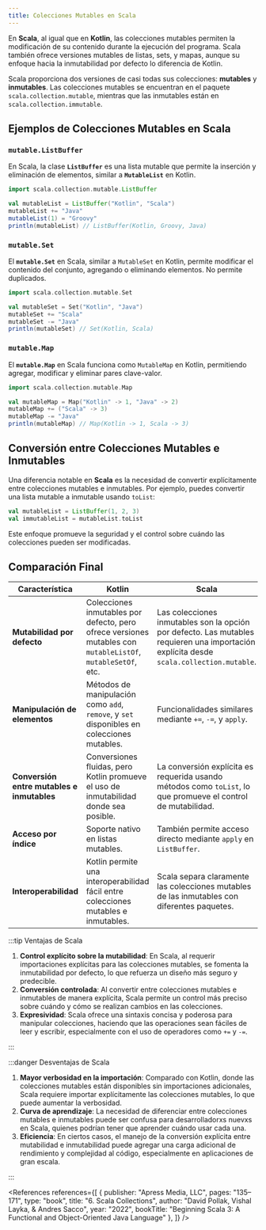 ```yaml
---
title: Colecciones Mutables en Scala
---
```


<ReadingTime/>

En **Scala**, al igual que en **Kotlin**, las colecciones mutables permiten la modificación de su contenido durante la ejecución del programa. Scala también ofrece versiones mutables de listas, sets, y mapas, aunque su enfoque hacia la inmutabilidad por defecto lo diferencia de Kotlin.

Scala proporciona dos versiones de casi todas sus colecciones: **mutables** y **inmutables**. Las colecciones mutables se encuentran en el paquete `scala.collection.mutable`, mientras que las inmutables están en `scala.collection.immutable`.

## Ejemplos de Colecciones Mutables en Scala

### `mutable.ListBuffer`

En Scala, la clase **`ListBuffer`** es una lista mutable que permite la inserción y eliminación de elementos, similar a **`MutableList`** en Kotlin.

```scala showLineNumbers
import scala.collection.mutable.ListBuffer

val mutableList = ListBuffer("Kotlin", "Scala")
mutableList += "Java"
mutableList(1) = "Groovy"
println(mutableList) // ListBuffer(Kotlin, Groovy, Java)
```

### `mutable.Set`

El **`mutable.Set`** en Scala, similar a `MutableSet` en Kotlin, permite modificar el contenido del conjunto, agregando o eliminando elementos. No permite duplicados.

```scala showLineNumbers
import scala.collection.mutable.Set

val mutableSet = Set("Kotlin", "Java")
mutableSet += "Scala"
mutableSet -= "Java"
println(mutableSet) // Set(Kotlin, Scala)
```

### `mutable.Map`

El **`mutable.Map`** en Scala funciona como `MutableMap` en Kotlin, permitiendo agregar, modificar y eliminar pares clave-valor.

```scala showLineNumbers
import scala.collection.mutable.Map

val mutableMap = Map("Kotlin" -> 1, "Java" -> 2)
mutableMap += ("Scala" -> 3)
mutableMap -= "Java"
println(mutableMap) // Map(Kotlin -> 1, Scala -> 3)
```

## Conversión entre Colecciones Mutables e Inmutables

Una diferencia notable en **Scala** es la necesidad de convertir explícitamente entre colecciones mutables e inmutables. Por ejemplo, puedes convertir una lista mutable a inmutable usando `toList`:

```scala showLineNumbers
val mutableList = ListBuffer(1, 2, 3)
val immutableList = mutableList.toList
```

Este enfoque promueve la seguridad y el control sobre cuándo las colecciones pueden ser modificadas.

## Comparación Final

| **Característica**                         | **Kotlin**                                                                                                   | **Scala**                                                                                                                                |
|--------------------------------------------|--------------------------------------------------------------------------------------------------------------|------------------------------------------------------------------------------------------------------------------------------------------|
| **Mutabilidad por defecto**                | Colecciones inmutables por defecto, pero ofrece versiones mutables con `mutableListOf`, `mutableSetOf`, etc. | Las colecciones inmutables son la opción por defecto. Las mutables requieren una importación explícita desde `scala.collection.mutable`. |
| **Manipulación de elementos**              | Métodos de manipulación como `add`, `remove`, y `set` disponibles en colecciones mutables.                   | Funcionalidades similares mediante `+=`, `-=`, y `apply`.                                                                                |
| **Conversión entre mutables e inmutables** | Conversiones fluidas, pero Kotlin promueve el uso de inmutabilidad donde sea posible.                        | La conversión explícita es requerida usando métodos como `toList`, lo que promueve el control de mutabilidad.                            |
| **Acceso por índice**                      | Soporte nativo en listas mutables.                                                                           | También permite acceso directo mediante `apply` en `ListBuffer`.                                                                         |
| **Interoperabilidad**                      | Kotlin permite una interoperabilidad fácil entre colecciones mutables e inmutables.                          | Scala separa claramente las colecciones mutables de las inmutables con diferentes paquetes.                                              |

:::tip Ventajas de Scala

1. **Control explícito sobre la mutabilidad**: En Scala, al requerir importaciones explícitas para las colecciones mutables, se fomenta la inmutabilidad por defecto, lo que refuerza un diseño más seguro y predecible.
2. **Conversión controlada**: Al convertir entre colecciones mutables e inmutables de manera explícita, Scala permite un control más preciso sobre cuándo y cómo se realizan cambios en las colecciones.
3. **Expresividad**: Scala ofrece una sintaxis concisa y poderosa para manipular colecciones, haciendo que las operaciones sean fáciles de leer y escribir, especialmente con el uso de operadores como `+=` y `-=`.

:::

:::danger Desventajas de Scala

1. **Mayor verbosidad en la importación**: Comparado con Kotlin, donde las colecciones mutables están disponibles sin importaciones adicionales, Scala requiere importar explícitamente las colecciones mutables, lo que puede aumentar la verbosidad.
2. **Curva de aprendizaje**: La necesidad de diferenciar entre colecciones mutables e inmutables puede ser confusa para desarrolladorxs nuevxs en Scala, quienes podrían tener que aprender cuándo usar cada una.
3. **Eficiencia**: En ciertos casos, el manejo de la conversión explícita entre mutabilidad e inmutabilidad puede agregar una carga adicional de rendimiento y complejidad al código, especialmente en aplicaciones de gran escala.

:::

<References references={[
    {
        publisher: "Apress Media, LLC",
        pages: "135–171",
        type: "book",
        title: "6. Scala Collections",
        author: "David Pollak, Vishal Layka, & Andres Sacco",
        year: "2022",
        bookTitle: "Beginning Scala 3: A Functional and Object-Oriented Java Language"
    },
]} />
